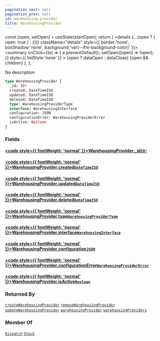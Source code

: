 ```yaml
---
pagination_next: null
pagination_prev: null
id: warehousing-provider
title: WarehousingProvider
---
```









  const [open, setOpen] = useState(startOpen);
  return (
    <details {...(open ? { open: true } : {})} className="details" style={{ border:'none', boxShadow:'none', background:'var(--ifm-background-color)' }}>
      <summary
        onClick={(e) => {
          e.preventDefault();
          setOpen((open) => !open);
        }}
        style={{ listStyle:'none' }}
      >
      {open ? dataOpen : dataClose}
      </summary>
      {open && children}
    </details>
  );
};








No description


```graphql
type WarehousingProvider {
  _id: ID!
  created: DateTimeISO
  updated: DateTimeISO
  deleted: DateTimeISO
  type: WarehousingProviderType
  interface: WarehousingInterface
  configuration: JSON
  configurationError: WarehousingProviderError
  isActive: Boolean
}
```




### Fields

#### [<code style={{ fontWeight: 'normal' }}>WarehousingProvider.<b>_id</b></code>](#)<Bullet />[`ID!`](/types/scalars/id.mdx) <Badge class="badge badge--secondary" text="non-null"/> <Badge class="badge badge--secondary" text="scalar"/> 



#### [<code style={{ fontWeight: 'normal' }}>WarehousingProvider.<b>created</b></code>](#)<Bullet />[`DateTimeISO`](/types/scalars/date-time-iso.mdx) <Badge class="badge badge--secondary" text="scalar"/> 



#### [<code style={{ fontWeight: 'normal' }}>WarehousingProvider.<b>updated</b></code>](#)<Bullet />[`DateTimeISO`](/types/scalars/date-time-iso.mdx) <Badge class="badge badge--secondary" text="scalar"/> 



#### [<code style={{ fontWeight: 'normal' }}>WarehousingProvider.<b>deleted</b></code>](#)<Bullet />[`DateTimeISO`](/types/scalars/date-time-iso.mdx) <Badge class="badge badge--secondary" text="scalar"/> 



#### [<code style={{ fontWeight: 'normal' }}>WarehousingProvider.<b>type</b></code>](#)<Bullet />[`WarehousingProviderType`](/types/enums/warehousing-provider-type.mdx) <Badge class="badge badge--secondary" text="enum"/> 



#### [<code style={{ fontWeight: 'normal' }}>WarehousingProvider.<b>interface</b></code>](#)<Bullet />[`WarehousingInterface`](/types/objects/warehousing-interface.mdx) <Badge class="badge badge--secondary" text="object"/> 



#### [<code style={{ fontWeight: 'normal' }}>WarehousingProvider.<b>configuration</b></code>](#)<Bullet />[`JSON`](/types/scalars/json.mdx) <Badge class="badge badge--secondary" text="scalar"/> 



#### [<code style={{ fontWeight: 'normal' }}>WarehousingProvider.<b>configurationError</b></code>](#)<Bullet />[`WarehousingProviderError`](/types/enums/warehousing-provider-error.mdx) <Badge class="badge badge--secondary" text="enum"/> 



#### [<code style={{ fontWeight: 'normal' }}>WarehousingProvider.<b>isActive</b></code>](#)<Bullet />[`Boolean`](/types/scalars/boolean.mdx) <Badge class="badge badge--secondary" text="scalar"/> 







### Returned By

[`createWarehousingProvider`](/operations/mutations/create-warehousing-provider.mdx)  <Badge class="badge badge--secondary" text="mutation"/><Bullet />[`removeWarehousingProvider`](/operations/mutations/remove-warehousing-provider.mdx)  <Badge class="badge badge--secondary" text="mutation"/><Bullet />[`updateWarehousingProvider`](/operations/mutations/update-warehousing-provider.mdx)  <Badge class="badge badge--secondary" text="mutation"/><Bullet />[`warehousingProvider`](/operations/queries/warehousing-provider.mdx)  <Badge class="badge badge--secondary" text="query"/><Bullet />[`warehousingProviders`](/operations/queries/warehousing-providers.mdx)  <Badge class="badge badge--secondary" text="query"/>

### Member Of

[`Dispatch`](/types/objects/dispatch.mdx)  <Badge class="badge badge--secondary" text="object"/><Bullet />[`Stock`](/types/objects/stock.mdx)  <Badge class="badge badge--secondary" text="object"/>

